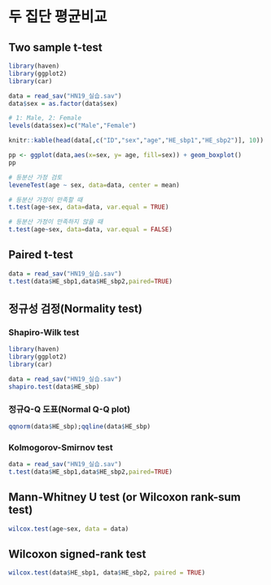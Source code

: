 # 두 집단 평균비교

## Two sample t-test
```r
library(haven)
library(ggplot2)
library(car)

data = read_sav("HN19_실습.sav")
data$sex = as.factor(data$sex)

# 1: Male, 2: Female
levels(data$sex)=c("Male","Female")

knitr::kable(head(data[,c("ID","sex","age","HE_sbp1","HE_sbp2")], 10))

pp <- ggplot(data,aes(x=sex, y= age, fill=sex)) + geom_boxplot()
pp

# 등분산 가정 검토
leveneTest(age ~ sex, data=data, center = mean)

# 등분산 가정이 만족할 때
t.test(age~sex, data=data, var.equal = TRUE)

# 등분산 가정이 만족하지 않을 때
t.test(age~sex, data=data, var.equal = FALSE)
```

## Paired t-test
```r
data = read_sav("HN19_실습.sav")
t.test(data$HE_sbp1,data$HE_sbp2,paired=TRUE)

```

## 정규성 검정(Normality test)

### Shapiro-Wilk test
```r
library(haven)
library(ggplot2)
library(car)

data = read_sav("HN19_실습.sav")
shapiro.test(data$HE_sbp)

```

### 정규Q-Q 도표(Normal Q-Q plot)
```r
qqnorm(data$HE_sbp);qqline(data$HE_sbp)

```
### Kolmogorov-Smirnov test
```r
data = read_sav("HN19_실습.sav")
t.test(data$HE_sbp1,data$HE_sbp2,paired=TRUE)

```

## Mann-Whitney U test (or Wilcoxon rank-sum test)
```r
wilcox.test(age~sex, data = data)
```

## Wilcoxon signed-rank test
```r
wilcox.test(data$HE_sbp1, data$HE_sbp2, paired = TRUE)
```

